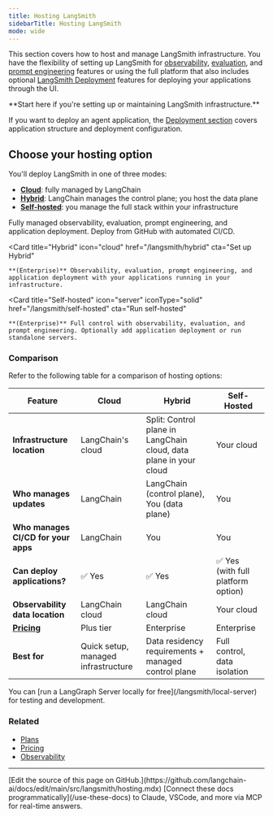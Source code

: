```yaml
---
title: Hosting LangSmith
sidebarTitle: Hosting LangSmith
mode: wide
---
```


This section covers how to host and manage LangSmith infrastructure. You have the flexibility of setting up LangSmith for [observability](/langsmith/observability), [evaluation](/langsmith/evaluation), and [prompt engineering](/langsmith/prompt-engineering) features or using the full platform that also includes optional [LangSmith Deployment](/langsmith/deployments) features for deploying your applications through the UI.

<Callout icon="building" color="#2563EB" iconType="regular">
**Start here if you're setting up or maintaining LangSmith infrastructure.**

If you want to deploy an agent application, the [Deployment section](/langsmith/deployments) covers application structure and deployment configuration.
</Callout>

## Choose your hosting option

You'll deploy LangSmith in one of three modes:
- [**Cloud**](/langsmith/cloud): fully managed by LangChain
- [**Hybrid**](/langsmith/hybrid): LangChain manages the <Tooltip tip="The LangSmith UI and APIs for managing deployments.">control plane</Tooltip>; you host the <Tooltip tip="The runtime environment where your LangGraph Servers and agents execute.">data plane</Tooltip>
- [**Self-hosted**](/langsmith/self-hosted): you manage the full stack within your infrastructure

<Columns cols={3}>
  <Card
    title="Cloud"
    icon="cloud"
    iconType="solid"
    href="/langsmith/cloud"
    cta="Get started"
  >
    Fully managed observability, evaluation, prompt engineering, and application deployment. Deploy from GitHub with automated CI/CD.
  </Card>

  <Card
    title="Hybrid"
    icon="cloud"
    href="/langsmith/hybrid"
    cta="Set up Hybrid"
  >
    **(Enterprise)** Observability, evaluation, prompt engineering, and application deployment with your applications running in your infrastructure.
  </Card>

  <Card
    title="Self-hosted"
    icon="server"
    iconType="solid"
    href="/langsmith/self-hosted"
    cta="Run self-hosted"
  >
    **(Enterprise)** Full control with observability, evaluation, and prompt engineering. Optionally add application deployment or run standalone servers.
  </Card>
</Columns>

### Comparison

Refer to the following table for a comparison of hosting options:

| Feature | **Cloud** | **Hybrid** | **Self-Hosted** |
|---------|-----------|------------|-----------------|
| **Infrastructure location** | LangChain's cloud | Split: Control plane in LangChain cloud, data plane in your cloud | Your cloud |
| **Who manages updates** | LangChain | LangChain (control plane), You (data plane) | You |
| **Who manages CI/CD for your apps** | LangChain | You | You |
| **Can deploy applications?** | ✅ Yes | ✅ Yes | ✅ Yes (with full platform option) |
| **Observability data location** | LangChain cloud | LangChain cloud | Your cloud |
| **[Pricing](https://www.langchain.com/plans)** | Plus tier | Enterprise | Enterprise |
| **Best for** | Quick setup, managed infrastructure | Data residency requirements + managed control plane | Full control, data isolation |

<Tip>
You can [run a LangGraph Server locally for free](/langsmith/local-server) for testing and development.
</Tip>

### Related

- [Plans](https://langchain.com/pricing)
- [Pricing](https://www.langchain.com/plans)
- [Observability](/langsmith/observability)

---

<Callout icon="pen-to-square" iconType="regular">
    [Edit the source of this page on GitHub.](https://github.com/langchain-ai/docs/edit/main/src/langsmith/hosting.mdx)
</Callout>
<Tip icon="terminal" iconType="regular">
    [Connect these docs programmatically](/use-these-docs) to Claude, VSCode, and more via MCP for    real-time answers.
</Tip>
